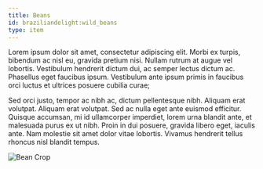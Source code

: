 ```yaml
---
title: Beans
id: braziliandelight:wild_beans
type: item
---
```


Lorem ipsum dolor sit amet, consectetur adipiscing elit. Morbi ex turpis, bibendum ac nisl eu, gravida pretium nisi.
Nullam rutrum at augue vel lobortis. Vestibulum hendrerit dictum dui, ac semper lectus dictum ac. Phasellus eget
faucibus ipsum. Vestibulum ante ipsum primis in faucibus orci luctus et ultrices posuere cubilia curae;

Sed orci justo, tempor ac nibh ac, dictum pellentesque nibh. Aliquam erat volutpat. Aliquam erat volutpat.
Sed ac nulla eget ante euismod efficitur. Quisque accumsan, mi id ullamcorper imperdiet, lorem urna blandit ante, et
malesuada purus ex ut nibh. Proin in dui posuere, gravida libero eget, iaculis ante. Nam molestie sit amet dolor
vitae lobortis. Vivamus hendrerit tellus rhoncus nisl blandit tempus.

<img src="https://file.notion.so/f/f/7a132b8b-fabb-462d-b4d9-5d4f8b95d059/07ea3438-3c08-4685-90ec-a74c0fbe83e0/bean_crop.png?table=block&id=81baee0d-4bc5-4e64-a921-620261317c31&spaceId=7a132b8b-fabb-462d-b4d9-5d4f8b95d059&expirationTimestamp=1740096000000&signature=gJ0sFEZwAgSqQw1TuuaVHqgEsa8enKWXg17ZN_8xirc&downloadName=bean_crop.png"
alt="Bean Crop"/>